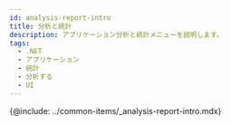 ```yaml
---
id: analysis-report-intro
title: 分析と統計
description: アプリケーション分析と統計メニューを説明します。
tags:
  - .NET
  - アプリケーション
  - 統計
  - 分析する
  - UI
---
```


<!-- 분석과 통계 / 애플리케이션 분석하기 -->

<!-- 분석 개요 필요 / 검토하기?-->

{@include: ../common-items/_analysis-report-intro.mdx} 
